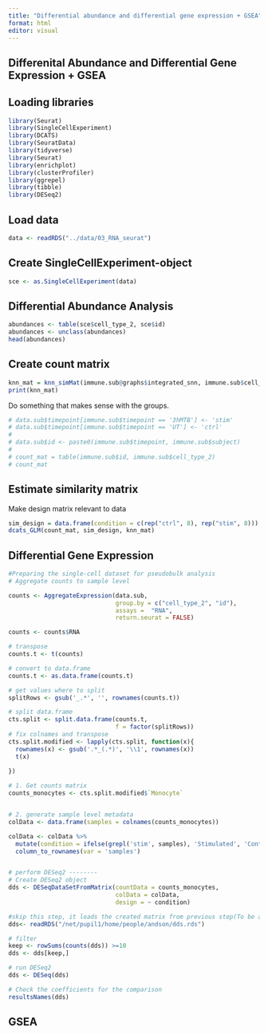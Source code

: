 ```yaml
---
title: "Differential abundance and differential gene expression + GSEA"
format: html
editor: visual
---
```


## Differenital Abundance and Differential Gene Expression + GSEA

## Loading libraries

```r
library(Seurat)
library(SingleCellExperiment)
library(DCATS)
library(SeuratData)
library(tidyverse)
library(Seurat)
library(enrichplot)
library(clusterProfiler)
library(ggrepel)
library(tibble)
library(DESeq2)
```

## Load data

```r
data <- readRDS("../data/03_RNA_seurat")
```

## Create SingleCellExperiment-object
```r
sce <- as.SingleCellExperiment(data)
```

## Differential Abundance Analysis

```r
abundances <- table(sce$cell_type_2, sce$id) 
abundances <- unclass(abundances) 
head(abundances)
```

## Create count matrix

```r
knn_mat = knn_simMat(immune.sub@graphs$integrated_snn, immune.sub$cell_type_2)
print(knn_mat)
```

Do something that makes sense with the groups.

```r
# data.sub$timepoint[immune.sub$timepoint == '3hMTB'] <- 'stim'
# data.sub$timepoint[immune.sub$timepoint == 'UT'] <- 'ctrl'
# 
# data.sub$id <- paste0(immune.sub$timepoint, immune.sub$subject)
# 
# count_mat = table(immune.sub$id, immune.sub$cell_type_2)
# count_mat
```

## Estimate similarity matrix

Make design matrix relevant to data

```r
sim_design = data.frame(condition = c(rep("ctrl", 8), rep("stim", 8)))
dcats_GLM(count_mat, sim_design, knn_mat)
```

## Differential Gene Expression

```r

#Preparing the single-cell dataset for pseudobulk analysis
# Aggregate counts to sample level

counts <- AggregateExpression(data.sub, 
                              group.by = c("cell_type_2", "id"),
                              assays =  "RNA",
                              return.seurat = FALSE)

counts <- counts$RNA

# transpose
counts.t <- t(counts)

# convert to data.frame
counts.t <- as.data.frame(counts.t)

# get values where to split
splitRows <- gsub('_.*', '', rownames(counts.t))

# split data.frame
cts.split <- split.data.frame(counts.t,
                              f = factor(splitRows))
# fix colnames and transpose
cts.split.modified <- lapply(cts.split, function(x){
  rownames(x) <- gsub('.*_(.*)', '\\1', rownames(x))
  t(x)
  
})

# 1. Get counts matrix
counts_monocytes <- cts.split.modified$`Monocyte`


# 2. generate sample level metadata
colData <- data.frame(samples = colnames(counts_monocytes))

colData <- colData %>%
  mutate(condition = ifelse(grepl('stim', samples), 'Stimulated', 'Control')) %>%
  column_to_rownames(var = 'samples')


# perform DESeq2 --------
# Create DESeq2 object   
dds <- DESeqDataSetFromMatrix(countData = counts_monocytes,
                              colData = colData,
                              design = ~ condition)

#skip this step, it loads the created matrix from previous step(To be able to knit Rmd)
dds<- readRDS("/net/pupil1/home/people/andson/dds.rds")

# filter
keep <- rowSums(counts(dds)) >=10
dds <- dds[keep,]

# run DESeq2
dds <- DESeq(dds)

# Check the coefficients for the comparison
resultsNames(dds)
```

## GSEA
